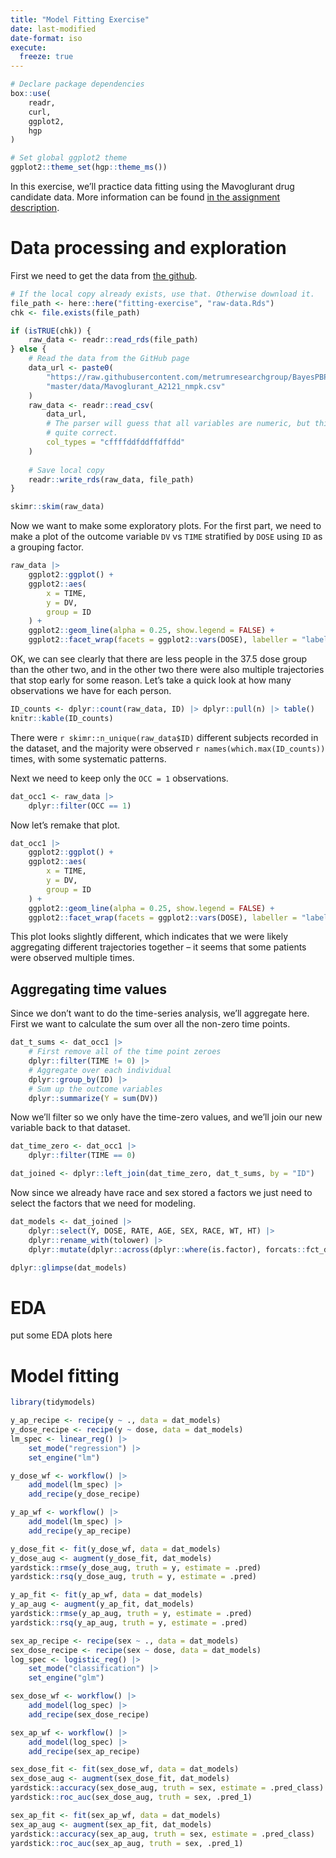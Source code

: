 ```yaml
---
title: "Model Fitting Exercise"
date: last-modified
date-format: iso
execute: 
  freeze: true
---
```


```r
# Declare package dependencies
box::use(
	readr,
	curl,
	ggplot2,
	hgp
)

# Set global ggplot2 theme
ggplot2::theme_set(hgp::theme_ms())
```


In this exercise, we'll practice data fitting using the Mavoglurant drug
candidate data. More information can be found
[in the assignment description](https://web.archive.org/web/20240226224020/https://andreashandel.github.io/MADAcourse/content/model-fitting/assessment-model-fitting.html).

# Data processing and exploration

First we need to get the data from [the github](https://github.com/metrumresearchgroup/BayesPBPK-tutorial).

```r
# If the local copy already exists, use that. Otherwise download it.
file_path <- here::here("fitting-exercise", "raw-data.Rds")
chk <- file.exists(file_path)

if (isTRUE(chk)) {
	raw_data <- readr::read_rds(file_path)
} else {
	# Read the data from the GitHub page
	data_url <- paste0(
		"https://raw.githubusercontent.com/metrumresearchgroup/BayesPBPK-tutorial/",
		"master/data/Mavoglurant_A2121_nmpk.csv"
	)
	raw_data <- readr::read_csv(
		data_url,
		# The parser will guess that all variables are numeric, but this is not
		# quite correct.
		col_types = "cffffddfddffdffdd"
	)
	
	# Save local copy
	readr::write_rds(raw_data, file_path)
}

skimr::skim(raw_data)
```

Now we want to make some exploratory plots. For the first part, we need to make
a plot of the outcome variable `DV` vs `TIME` stratified by `DOSE` using `ID`
as a grouping factor.

```r
raw_data |>
	ggplot2::ggplot() +
	ggplot2::aes(
		x = TIME,
		y = DV,
		group = ID
	) +
	ggplot2::geom_line(alpha = 0.25, show.legend = FALSE) +
	ggplot2::facet_wrap(facets = ggplot2::vars(DOSE), labeller = "label_both")
```

OK, we can see clearly that there are less people in the 37.5 dose group than
the other two, and in the other two there were also multiple trajectories that
stop early for some reason. Let's take a quick look at how many observations
we have for each person.

```r
ID_counts <- dplyr::count(raw_data, ID) |> dplyr::pull(n) |> table()
knitr::kable(ID_counts)
```

There were `r skimr::n_unique(raw_data$ID)` different subjects recorded in the
dataset, and the majority were observed `r names(which.max(ID_counts))` times,
with some systematic patterns.

Next we need to keep only the `OCC = 1` observations.

```r
dat_occ1 <- raw_data |>
	dplyr::filter(OCC == 1)
```

Now let's remake that plot.

```r
dat_occ1 |>
	ggplot2::ggplot() +
	ggplot2::aes(
		x = TIME,
		y = DV,
		group = ID
	) +
	ggplot2::geom_line(alpha = 0.25, show.legend = FALSE) +
	ggplot2::facet_wrap(facets = ggplot2::vars(DOSE), labeller = "label_both")
```

This plot looks slightly different, which indicates that we were likely
aggregating different trajectories together -- it seems that some patients
were observed multiple times.

## Aggregating time values

Since we don't want to do the time-series analysis, we'll aggregate here. First
we want to calculate the sum over all the non-zero time points.

```r
dat_t_sums <- dat_occ1 |>
	# First remove all of the time point zeroes
	dplyr::filter(TIME != 0) |>
	# Aggregate over each individual
	dplyr::group_by(ID) |>
	# Sum up the outcome variables
	dplyr::summarize(Y = sum(DV))
```

Now we'll filter so we only have the time-zero values, and we'll join our
new variable back to that dataset.

```r
dat_time_zero <- dat_occ1 |>
	dplyr::filter(TIME == 0)

dat_joined <- dplyr::left_join(dat_time_zero, dat_t_sums, by = "ID")
```

Now since we already have race and sex stored a factors we just need to select
the factors that we need for modeling.

```r
dat_models <- dat_joined |>
	dplyr::select(Y, DOSE, RATE, AGE, SEX, RACE, WT, HT) |>
	dplyr::rename_with(tolower) |>
	dplyr::mutate(dplyr::across(dplyr::where(is.factor), forcats::fct_drop))

dplyr::glimpse(dat_models)
```

# EDA

put some EDA plots here

# Model fitting

```r
library(tidymodels)
```


```r
y_ap_recipe <- recipe(y ~ ., data = dat_models)
y_dose_recipe <- recipe(y ~ dose, data = dat_models)
lm_spec <- linear_reg() |>
	set_mode("regression") |>
	set_engine("lm")

y_dose_wf <- workflow() |>
	add_model(lm_spec) |>
	add_recipe(y_dose_recipe)

y_ap_wf <- workflow() |>
	add_model(lm_spec) |>
	add_recipe(y_ap_recipe)

y_dose_fit <- fit(y_dose_wf, data = dat_models)
y_dose_aug <- augment(y_dose_fit, dat_models)
yardstick::rmse(y_dose_aug, truth = y, estimate = .pred)
yardstick::rsq(y_dose_aug, truth = y, estimate = .pred)

y_ap_fit <- fit(y_ap_wf, data = dat_models)
y_ap_aug <- augment(y_ap_fit, dat_models)
yardstick::rmse(y_ap_aug, truth = y, estimate = .pred)
yardstick::rsq(y_ap_aug, truth = y, estimate = .pred)
```


```r
sex_ap_recipe <- recipe(sex ~ ., data = dat_models)
sex_dose_recipe <- recipe(sex ~ dose, data = dat_models)
log_spec <- logistic_reg() |>
	set_mode("classification") |>
	set_engine("glm")

sex_dose_wf <- workflow() |>
	add_model(log_spec) |>
	add_recipe(sex_dose_recipe)

sex_ap_wf <- workflow() |>
	add_model(log_spec) |>
	add_recipe(sex_ap_recipe)

sex_dose_fit <- fit(sex_dose_wf, data = dat_models)
sex_dose_aug <- augment(sex_dose_fit, dat_models)
yardstick::accuracy(sex_dose_aug, truth = sex, estimate = .pred_class)
yardstick::roc_auc(sex_dose_aug, truth = sex, .pred_1)

sex_ap_fit <- fit(sex_ap_wf, data = dat_models)
sex_ap_aug <- augment(sex_ap_fit, dat_models)
yardstick::accuracy(sex_ap_aug, truth = sex, estimate = .pred_class)
yardstick::roc_auc(sex_ap_aug, truth = sex, .pred_1)
```

